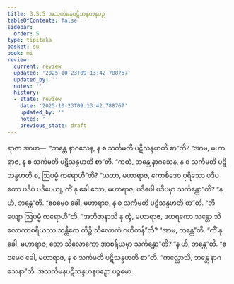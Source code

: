 ```yaml
---
title: 3.5.5 အသင်္ကမနပဋိသန္ဒဟနပဉှ
tableOfContents: false
sidebar:
  order: 5
type: tipitaka
basket: su
book: mi
review:
  current: review
  updated: '2025-10-23T09:13:42.788767'
  updated_by: ''
  notes: ''
  history:
  - state: review
    date: '2025-10-23T09:13:42.788767'
    updated_by: ''
    notes: ''
    previous_state: draft
---
```



<ReviewStatus review={frontmatter.review} showDetails={true} />

<HypothesisAnnotation frontmatter={frontmatter} />

<DynamicBreadcrumb />

<Division number="77" book="mi" e="ch" v="28">

<Paragraph number="372" book="mi">
ရာဇာ အာဟ—  “ဘန္တေ နာဂသေန, န စ သင်္ကမတိ ပဋိသန္ဒဟတိ စာ”တိ? “အာမ, မဟာရာဇ, န စ သင်္ကမတိ ပဋိသန္ဒဟတိ စာ”တိ. “ကထံ, ဘန္တေ နာဂသေန, န စ သင်္ကမတိ ပဋိသန္ဒဟတိ စ, ဩပမ္မံ ကရောဟီ”တိ? “ယထာ, မဟာရာဇ, ကောစိဒေဝ ပုရိသော ပဒီပတော ပဒီပံ ပဒီပေယျ, ကိံ နု ခေါ သော, မဟာရာဇ, ပဒီပေါ ပဒီပမှာ သင်္ကန္တော”တိ? “န ဟိ, ဘန္တေ”တိ. “ဧဝမေဝ ခေါ, မဟာရာဇ, န စ သင်္ကမတိ ပဋိသန္ဒဟတိ စာ”တိ.
</Paragraph>

<Paragraph number="373" book="mi">
“ဘိယျော ဩပမ္မံ ကရောဟီ”တိ. “အဘိဇာနာသိ နု တွံ, မဟာရာဇ, ဒဟရကော သန္တော သိလောကာစရိယဿ သန္တိကေ ကိဉ္စိ သိလောကံ ဂဟိတန်”တိ? “အာမ, ဘန္တေ”တိ. “ကိံ နု ခေါ, မဟာရာဇ, သော သိလောကော အာစရိယမှာ သင်္ကန္တော”တိ? “န ဟိ, ဘန္တေ”တိ. “ဧဝမေဝ ခေါ, မဟာရာဇ, န စ သင်္ကမတိ ပဋိသန္ဒဟတိ စာ”တိ.
</Paragraph>

<Paragraph number="374" book="mi">
“ကလ္လောသိ, ဘန္တေ နာဂသေနာ”တိ.

</Paragraph>
</Division>

<Paragraph number="375" type="center" book="mi">
အသင်္ကမနပဋိသန္ဒဟနပဉှော ပဉ္စမော.
</Paragraph>
